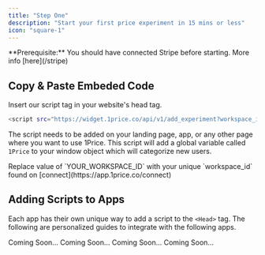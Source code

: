```yaml
---
title: "Step One"
description: "Start your first price experiment in 15 mins or less"
icon: "square-1"
---
```


<Tip>
  **Prerequisite:** You should have connected Stripe before starting. More info
  [here](/stripe)
</Tip>

## Copy & Paste Embeded Code

Insert our script tag in your website's head tag.

```bash
<script src="https://widget.1price.co/api/v1/add_experiment?workspace_id=YOUR_WORKSPACE_ID" defer ></script>
```

The script needs to be added on your landing page, app, or any other page where you want to use 1Price. This script will add a global variable called `1Price` to your window object which will categorize new users.

<Warning>
  Replace value of `YOUR_WORKSPACE_ID` with your unique `workspace_id` found on
  [connect](https://app.1price.co/connect)
</Warning>

## Adding Scripts to Apps

Each app has their own unique way to add a script to the `<Head>` tag. The following are personalized guides to integrate with the following apps.

<CardGroup cols={2}>
  <Card title="React / Next.js" icon="react" href="">
    Coming Soon...
  </Card>
  <Card title="Framer" icon="f" href="">
    Coming Soon...
  </Card>
  <Card title="Webflow" icon="webflow" href="">
    Coming Soon...
  </Card>
  <Card title="Wordpress" icon="wordpress" href="">
    Coming Soon...
  </Card>
</CardGroup>
